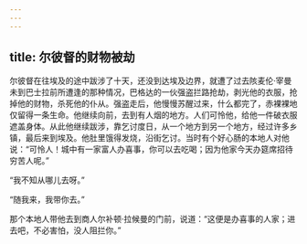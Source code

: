 ```yaml
---
---
---
```

title: 尔彼督的财物被劫
---




尔彼督在往埃及的途中跋涉了十天，还没到达埃及边界，就遭了过去陔麦伦·宰曼未到巴士拉前所遭逢的那种情况，巴格达的一伙强盗拦路抢劫，剥光他的衣服，抢掉他的财物，杀死他的仆从。强盗走后，他慢慢苏醒过来，什么都完了，赤裸裸地仅留得一条生命。他继续向前，去到有人烟的地方。人们可怜他，给他一件破衣服遮盖身体。从此他继续跋涉，靠乞讨度日，从一个地方到另一个地方，经过许多乡镇，最后来到埃及。他肚里饿得发烧，沿街乞讨。当时有个好心肠的本地人对他说：“可怜人！城中有一家富人办喜事，你可以去吃喝；因为他家今天办筵席招待穷苦人呢。”

“我不知从哪儿去呀。”

“随我来，我带你去。”

那个本地人带他去到商人尔补顿·拉候曼的门前，说道：“这便是办喜事的人家；进去吧，不必害怕，没人阻拦你。”
